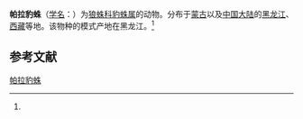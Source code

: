 {{Speciesbox
| name = 帕拉豹蛛
| status = 
| status_system = 
| image = 
| genus = Pardosa
| species = paralapponica
| authority = (Schenkel, 1963)<ref name='id13884'>{{cite web| url =http://www.bioinfo.cn/db05/BjdwSpecies.php?action=view&id=13884| title =帕拉豹蛛| work =《中国动物物种编目数据库》| publisher =中国科学院微生物研究所| author =中国科学院动物研究所| accessdate =2009-04-28| deadurl =yes| archiveurl =https://web.archive.org/web/20160305052535/http://www.bioinfo.cn/db05/BjdwSpecies.php?action=view&id=13884| archivedate =2016-03-05}}</ref>
}}

'''帕拉豹蛛'''（[[学名|学名]]：{{lang|la|''Pardosa paralapponica''}}）为[[狼蛛科|狼蛛科]][[豹蛛属|豹蛛属]]的动物。分布于[[蒙古|蒙古]]以及[[中国大陆|中国大陆]]的[[黑龙江|黑龙江]]、[[西藏|西藏]]等地。该物种的模式产地在黑龙江。<ref name='id13884'/>

== 参考文献 ==
{{reflist}}

{{Wikispecies|Pardosa paralapponica}}
{{Taxonbar|from=Q2692207}}

[[Category:豹蛛属|帕拉豹蛛]]


{{蜘蛛小作品}}